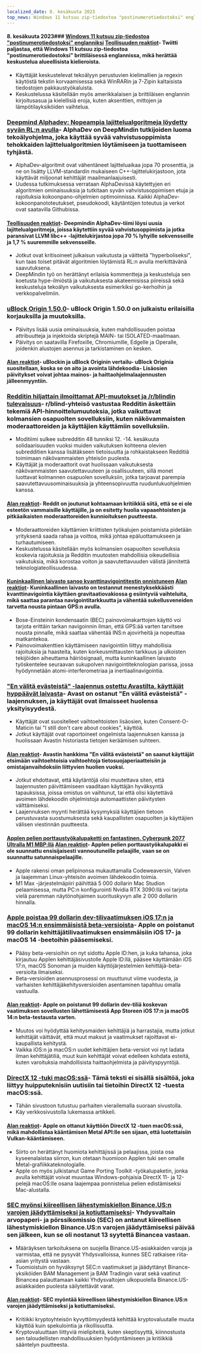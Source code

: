 ```yaml
---
localized_date: 8. kesäkuuta 2023
top_news: Windows 11 kutsuu zip-tiedostoa "postinumerotiedostoksi" englanniksi
---
```




<CallToAction />

<Steps>

#### 8. kesäkuuta 2023### [Windows 11 kutsuu zip-tiedostoa "postinumerotiedostoksi" englanniksi](https://twitter.com/JymFox/status/1665799627377975300) [Teollisuuden reaktiot](http://news.ycombinator.com/item?id=36231313)- Twiitti paljastaa, että Windows 11 kutsuu zip-tiedostoa "postinumerotiedostoksi" brittiläisessä englannissa, mikä herättää keskustelua alueellisista kielieroista.

- Käyttäjät keskustelevat tekoälyyn perustuvien kielimallien ja regexin käytöstä tekstin korvaamisessa sekä WinRARin ja 7-Zipin kaltaisista tiedostojen pakkaustyökaluista.
- Keskustelussa käsitellään myös amerikkalaisen ja brittiläisen englannin kirjoitusasua ja kielellisiä eroja, kuten aksenttien, mittojen ja lämpötilayksiköiden vaihtelua.

### [Deepmind Alphadev: Nopeampia lajittelualgoritmeja löydetty syvän RL:n avulla](https://www.nature.com/articles/s41586-023-06004-9)- AlphaDev on DeepMindin tutkijoiden luoma tekoälyohjelma, joka käyttää syvää vahvistusoppimista tehokkaiden lajittelualgoritmien löytämiseen ja tuottamiseen tyhjästä.

- AlphaDev-algoritmit ovat vähentäneet lajitteluaikaa jopa 70 prosenttia, ja ne on lisätty LLVM-standardin mukaiseen C++-lajittelukirjastoon, jota käyttävät miljoonat kehittäjät maailmanlaajuisesti.
- Uudessa tutkimuksessa verrataan AlphaDevissä käytettyjen eri algoritmien ominaisuuksia ja tutkitaan syvän vahvistusoppimisen etuja ja rajoituksia kokoonpano-ohjelmien optimoinnissa. Kaikki AlphaDev-kokoonpanototeutukset, pseudokoodi, käytäntöjen toteutus ja verkot ovat saatavilla Githubissa.

#### [Teollisuuden reaktiot](http://news.ycombinator.com/item?id=36228125)- Deepmindin AlphaDev-tiimi löysi uusia lajittelualgoritmeja, joissa käytettiin syvää vahvistusoppimista ja jotka paransivat LLVM libc++ -lajittelukirjastoa jopa 70 % lyhyille sekvensseille ja 1,7 % suuremmille sekvensseille.

- Jotkut ovat kritisoineet julkaisun vaikutusta ja väitteitä "hyperboliseksi", kun taas toiset pitävät algoritmien löytämistä RL:n avulla merkittävänä saavutuksena.
- DeepMindin työ on herättänyt erilaisia kommentteja ja keskusteluja sen koetusta hype-ilmiöstä ja vaikutuksesta akateemisissa piireissä sekä keskusteluja tekoälyn vaikutuksesta esimerkiksi go-kerhoihin ja verkkopalvelimiin.

### [uBlock Origin 1.50.0](https://github.com/gorhill/uBlock/releases/tag/1.50.0)- uBlock Origin 1.50.0 on julkaistu erilaisilla korjauksilla ja muutoksilla.

- Päivitys lisää uusia ominaisuuksia, kuten mahdollisuuden poistaa attribuutteja ja injektoida skriptejä MAIN- tai ISOLATED-maailmaan.
- Päivitys on saatavilla Firefoxille, Chromiumille, Edgelle ja Operalle, joidenkin alustojen asennus ja tarkistaminen on kesken.

#### [Alan reaktiot](http://news.ycombinator.com/item?id=36227411)- uBlockin ja uBlock Originin vertailu- uBlock Originia suositellaan, koska se on aito ja avointa lähdekoodia- Lisäosien päivitykset voivat johtaa mainos- ja haittaohjelmalaajennusten jälleenmyyntiin.

### [Redditin hiljattain ilmoittamat API-muutokset ja /r/blindin tulevaisuus](https://old.reddit.com/r/Blind/comments/13zr8h2/reddits_recently_announced_api_changes_and_the/)- r/blind-yhteisö vastustaa Redditin äskettäin tekemiä API-hinnoittelumuutoksia, jotka vaikuttavat kolmansien osapuolten sovelluksiin, kuten näkövammaisten moderaattoreiden ja käyttäjien käyttämiin sovelluksiin.

- Moditiimi sulkee subredditin 48 tunniksi 12.
  -14. kesäkuuta solidaarisuuden vuoksi muiden vaikutuksen kohteena olevien subredditien kanssa lisätäkseen tietoisuutta ja rohkaistakseen Redditiä toimimaan näkövammaisten yhteisön puolesta.
- Käyttäjät ja moderaattorit ovat huolissaan vaikutuksesta näkövammaisten saavutettavuuteen ja osallisuuteen, sillä monet luottavat kolmannen osapuolen sovelluksiin, jotka tarjoavat parempia saavutettavuusominaisuuksia ja yhteensopivuutta ruudunlukuohjelmien kanssa.

#### [Alan reaktiot](http://news.ycombinator.com/item?id=36231016)- Reddit on joutunut kohtaamaan kritiikkiä siitä, että se ei ole esteetön vammaisille käyttäjille, ja on esitetty huolia vapaaehtoisten ja pitkäaikaisten moderaattoreiden kunnioituksen puutteesta.

- Moderaattoreiden käyttämien kriittisten työkalujen poistamista pidetään yrityksenä saada rahaa ja voittoa, mikä johtaa epäluottamukseen ja turhautumiseen.
- Keskustelussa käsitellään myös kolmansien osapuolten sovelluksia koskevia rajoituksia ja Redditin muutosten mahdollisia oikeudellisia vaikutuksia, mikä korostaa voiton ja saavutettavuuden välistä jännitettä teknologiateollisuudessa.

#### [Kuninkaallinen laivasto sanoo kvanttinavigointitestin onnistuneen](https://thequantuminsider.com/2023/06/06/royal-navy-says-quantum-navigation-test-a-success/) [Alan reaktiot](http://news.ycombinator.com/item?id=36222625)- Kuninkaallinen laivasto on testannut menestyksekkäästi kvanttinavigointia käyttäen gravitaatiovakiossa g esiintyviä vaihteluita, mikä saattaa parantaa navigointitarkkuutta ja vähentää sukellusveneiden tarvetta nousta pintaan GPS:n avulla.

- Bose-Einsteinin kondensaatin (BEC) painovoimakarttojen käyttö voi tarjota erittäin tarkan navigoinnin ilman, että GPS:ää varten tarvitsee nousta pinnalle, mikä saattaa vähentää INS:n ajovirheitä ja nopeuttaa matkantekoa.
- Painovoimakenttien käyttämiseen navigointiin liittyy mahdollisia rajoituksia ja haasteita, kuten korkeusmittausten tarkkuus ja ulkoisten tekijöiden aiheuttama häiriösignaali, mutta kuninkaallinen laivasto työskentelee seuraavan sukupolven navigointiteknologian parissa, jossa hyödynnetään atomi-interferometriaa ja inertiaalinavigointia.

### ["En välitä evästeistä" -laajennus ostettu Avastilta, käyttäjät hyppäävät laivasta](https://addons.mozilla.org/en-US/firefox/addon/i-dont-care-about-cookies/reviews/?score=1&utm_content=addons-manager-reviews-link&utm_medium=firefox-browser&utm_source=firefox-browser)- Avast on ostanut "En välitä evästeistä" -laajennuksen, ja käyttäjät ovat ilmaisseet huolensa yksityisyydestä.

- Käyttäjät ovat suositelleet vaihtoehtoisten lisäosien, kuten Consent-O-Maticin tai "I still don't care about cookies", käyttöä.
- Jotkut käyttäjät ovat raportoineet ongelmista laajennuksen kanssa ja huolissaan Avastin historiasta tietojen keräämisen suhteen.

#### [Alan reaktiot](http://news.ycombinator.com/item?id=36233068)- Avastin hankkima "En välitä evästeistä" on saanut käyttäjät etsimään vaihtoehtoisia vaihtoehtoja tietosuojaperiaatteisiin ja omistajanvaihdoksiin liittyvien huolien vuoksi.

- Jotkut ehdottavat, että käytäntöjä olisi muutettava siten, että laajennusten päivittämiseen vaaditaan käyttäjän hyväksyntä tapauksissa, joissa omistus on vaihtunut, tai että olisi käytettävä avoimen lähdekoodin ohjelmistoja automaattisten päivitysten välttämiseksi.
- Laajennuksen myynti herättää kysymyksiä käyttäjien tietoon perustuvasta suostumuksesta sekä kaupallisten osapuolten ja käyttäjien välisen viestinnän puutteesta.

#### [Applen pelien porttaustyökalupaketti on fantastinen. Cyberpunk 2077 Ultralla M1 MBP:llä](https://twitter.com/isaacmarovitz/status/1666209780031971341) [Alan reaktiot](http://news.ycombinator.com/item?id=36223927)- Applen pelien porttaustyökalupakki ei ole suunnattu ensisijaisesti vannoutuneille pelaajille, vaan se on suunnattu satunnaispelaajille.

- Apple rakensi oman pelipinonsa mukauttamalla Codeweaversin, Valven ja laajemman Linux-yhteisön avoimen lähdekoodin toimia.
- M1 Max -järjestelmäpiiri päihittää 5 000 dollarin Mac Studion pelaamisessa, mutta PC:n konfigurointi Nvidia RTX 3090:llä voi tarjota vielä paremman näytönohjaimen suorituskyvyn alle 2 000 dollarin hinnalla.

### [Apple poistaa 99 dollarin dev-tilivaatimuksen iOS 17:n ja macOS 14:n ensimmäisistä beta-versioista](https://arstechnica.com/gadgets/2023/06/how-to-install-ios-17-and-macos-14-developer-betas-now-that-anyone-can-do-it/)- Apple on poistanut 99 dollarin kehittäjätilivaatimuksen ensimmäisiin iOS 17- ja macOS 14 -beetoihin pääsemiseksi.

- Pääsy beta-versioihin on nyt sidottu Apple ID:hen, ja kuka tahansa, joka kirjautuu Applen kehittäjäsivustolle Apple ID:llä, pääsee käyttämään iOS 17:n, macOS Sonoman ja muiden käyttöjärjestelmien kehittäjä-beta-versioita ilmaiseksi.
- Beta-versioiden asennusprosessi on muuttunut viime vuodesta, ja varhaisten kehittäjäkehitysversioiden asentaminen tapahtuu omalla vastuulla.

#### [Alan reaktiot](http://news.ycombinator.com/item?id=36230839)- Apple on poistanut 99 dollarin dev-tiliä koskevan vaatimuksen sovellusten lähettämisestä App Storeen iOS 17:n ja macOS 14:n beta-testausta varten.

- Muutos voi hyödyttää kehitysmaiden kehittäjiä ja harrastajia, mutta jotkut kehittäjät väittävät, että muut maksut ja vaatimukset rajoittavat ei-kaupallista kehitystä.
- Vaikka iOS:n ja macOS:n uudet kehittäjien beta-versiot voi nyt ladata ilman kehittäjätiliä, muut kuin kehittäjät voivat edelleen kohdata esteitä, kuten varoituksia mahdollisista haittaohjelmista ja päivityspyyntöjä.

### [DirectX 12 -tuki macOS:ssä](https://twitter.com/andytizer/status/1666131239575728130)- Tämä teksti ei sisällä sisältöä, joka liittyy huipputeknisiin uutisiin tai tietoihin DirectX 12 -tuesta macOS:ssä.

- Tähän sivustoon tutustuu parhaiten vierailemalla suoraan sivustolla.
- Käy verkkosivustolla lukemassa artikkeli.

#### [Alan reaktiot](http://news.ycombinator.com/item?id=36222266)- Apple on ottanut käyttöön DirectX 12 -tuen macOS:ssä, mikä mahdollistaa kääntämisen Metal API:lle sen sijaan, että luotettaisiin Vulkan-kääntämiseen.

- Siirto on herättänyt huomiota kehittäjissä ja pelaajissa, joista osa kyseenalaistaa siirron, kun otetaan huomioon Applen tuki sen omalle Metal-grafiikkateknologialle.
- Apple on myös julkistanut Game Porting Toolkit -työkalupaketin, jonka avulla kehittäjät voivat muuntaa Windows-pohjaisia DirectX 11- ja 12-pelejä macOS:lle osana laajempaa ponnistelua pelien edistämiseksi Mac-alustalla.

### [SEC myönsi kiireellisen lähestymiskiellon Binance.US:n varojen jäädyttämiseksi ja kotiuttamiseksi](https://www.kitco.com/news/2023-06-07/SEC-granted-emergency-restraining-order-to-freeze-repatriate-Binance-US-assets.html)- Yhdysvaltain arvopaperi- ja pörssikomissio (SEC) on antanut kiireellisen lähestymiskiellon Binance.US:n varojen jäädyttämiseksi päivää sen jälkeen, kun se oli nostanut 13 syytettä Binancea vastaan.

- Määräyksen tarkoituksena on suojella Binance.US-asiakkaiden varoja ja varmistaa, että ne pysyvät Yhdysvalloissa, kunnes SEC ratkaisee riita-asian yritystä vastaan.
- Tuomioistuin on hyväksynyt SEC:n vaatimukset ja jäädyttänyt Binance-yksiköiden BAM Management ja BAM Tradingin varat sekä vaatinut Binancea palauttamaan kaikki Yhdysvaltojen ulkopuolella Binance.US-asiakkaiden puolesta säilytettävät varat.

#### [Alan reaktiot](http://news.ycombinator.com/item?id=36235143)- SEC myöntää kiireellisen lähestymiskiellon Binance.US:n varojen jäädyttämiseksi ja kotiuttamiseksi.

- Kritiikki kryptoyhteisön kyvyttömyydestä kehittää kryptovaluutalle muuta käyttöä kuin spekulointia ja rikollisuutta.
- Kryptovaluuttaan liittyviä mielipiteitä, kuten skeptisyyttä, kiinnostusta sen taloudellisten mahdollisuuksien hyödyntämiseen ja kritiikkiä sääntelyn puutteesta.

</Steps>
